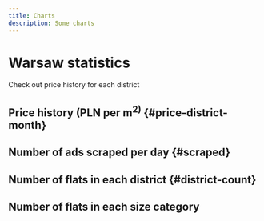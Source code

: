 ```yaml
---
title: Charts
description: Some charts
---
```




<h1 className="pages--h1">Warsaw statistics</h1>
<p className="subtitle">Check out price history for each district</p>

## Price history (PLN per m<sup>2)</sup> {#price-district-month}

<PriceDistrictMonth />

## Number of ads scraped per day {#scraped}

<AdsScraped />

## Number of flats in each district {#district-count}

<LocationCountGraph />

## Number of flats in each size category

<SizeCountGraph />